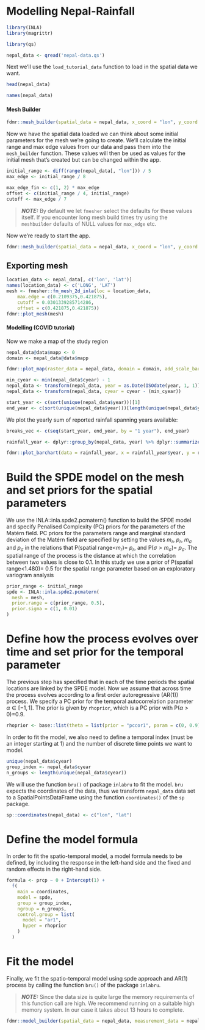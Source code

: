 # Modelling Nepal-Rainfall

```r
library(INLA)
library(magrittr)
```


```r
library(qs)
```

```r
nepal_data <- qread('nepal-data.qs')
```

Next we'll use the `load_tutorial_data` function to load in the spatial data we want.

```r
head(nepal_data)
```


```r
names(nepal_data)
```

#### Mesh Builder ####

```r
fdmr::mesh_builder(spatial_data = nepal_data, x_coord = "lon", y_coord = "lat")
```
Now we have the spatial data loaded we can think about some initial parameters for the mesh we're going to create. We'll calculate the initial range and max edge values from our data and
pass them into the `mesh_builder` function. These values will then be used as values for the initial mesh that's created but can be changed within the app.

```r
initial_range <- diff(range(nepal_data[, "lon"])) / 5
max_edge <- initial_range / 8

max_edge_fin <- c(1, 2) * max_edge
offset <- c(initial_range / 4, initial_range)
cutoff <- max_edge / 7
```
> **_NOTE:_** By default we let `fmesher` select the defaults for these values itself. If you encounter long mesh build times try using the `meshbuilder` defaults of NULL values for `max_edge` etc. 

Now we're ready to start the app.

```r
fdmr::mesh_builder(spatial_data = nepal_data, x_coord = "lon", y_coord = "lat", max_edge = max_edge_fin, offset = offset, cutoff = cutoff)
```
## Exporting mesh

```r
location_data <- nepal_data[, c('lon', 'lat')]
names(location_data) <- c('LONG', 'LAT')
mesh <- fmesher::fm_mesh_2d_inla(loc = location_data,
	max.edge = c(0.2109375,0.421875),
	cutoff = 0.0301339285714286,
	offset = c(0.421875,0.421875))
fdmr::plot_mesh(mesh)
```

#### Modelling (COVID tutorial) ####
Now we make a map of the study region

```r
nepal_data@data$mapp <- 0
domain <- nepal_data@data$mapp

fdmr::plot_map(raster_data = nepal_data, domain = domain, add_scale_bar = TRUE, polygon_fill_opacity = 0.5, palette = "YlOrRd")
```
```r
min_cyear <- min(nepal_data$cyear) - 1
nepal_data <- transform(nepal_data, year = as.Date(ISOdate(year, 1, 1)))
nepal_data <- transform(nepal_data, cyear = cyear - (min_cyear))
```

```r
start_year <- c(sort(unique(nepal_data$year)))[1]
end_year <- c(sort(unique(nepal_data$year)))[length(unique(nepal_data$year))]
```
We plot the yearly sum of reported rainfall spanning years available:

```r
breaks_vec <- c(seq(start_year, end_year, by = "1 year"), end_year)

rainfall_year <- dplyr::group_by(nepal_data, year) %>% dplyr::summarize(prcp = sum(prcp))

fdmr::plot_barchart(data = rainfall_year, x = rainfall_year$year, y = rainfall_year$prcp, breaks = breaks_vec, x_label = "Year", y_label = "Rainfall sum")
```

# Build the SPDE model on the mesh and set priors for the spatial parameters
We use the INLA::inla.spde2.pcmatern() function to build the SPDE model and specify Penalised Complexity (PC) priors for the parameters of the Matérn field. PC priors for the parameters range and marginal standard deviation of the Matérn field are specified by setting the values $m_r$, $p_r$,  $m_\sigma$ and $p_\sigma$ in the relations that P(spatial range<$m_r$)= $p_r$, and  P($\sigma>m_\sigma$)= $p_\sigma$. The spatial range of the process is the distance at which the correlation between two values is close to 0.1. In this study we use a prior of P(spatial range<1.480)= 0.5 for the spatial range parameter based on an exploratory variogram analysis

```r
prior_range <- initial_range
spde <- INLA::inla.spde2.pcmatern(
  mesh = mesh,
  prior.range = c(prior_range, 0.5),
  prior.sigma = c(1, 0.01)
)
```

# Define how the process evolves over time and set prior for the temporal parameter

The previous step has specified that in each of the time periods the spatial locations are linked by the SPDE model. Now we assume that across time the process evolves according to a first order autoregressive (AR(1)) process. We specify a PC prior for the temporal autocorrelation parameter $\alpha \in [-1,1]$. The prior is given by `rhoprior`, which is a PC prior with P($\alpha>0$)=0.9. 


```r
rhoprior <- base::list(theta = list(prior = "pccor1", param = c(0, 0.9)))
```

In order to fit the model, we also need to define a temporal index (must be an integer starting at 1) and the number of discrete time points we want to model.

```r
unique(nepal_data$cyear)
group_index <- nepal_data$cyear
n_groups <- length(unique(nepal_data$cyear))
```

We will use the function `bru()` of package `inlabru` to fit the model. `bru` expects the coordinates of the data, thus we transform `nepal_data` data set to a SpatialPointsDataFrame using the function `coordinates()` of the `sp` package.

```r
sp::coordinates(nepal_data) <- c("lon", "lat")
```

# Define the model formula

In order to fit the spatio-temporal model, a model formula needs to be defined, by including the response in the left-hand side and the fixed and random effects in the right-hand side.

```r
formula <- prcp ~ 0 + Intercept(1) +
  f(
    main = coordinates,
    model = spde,
    group = group_index,
    ngroup = n_groups,
    control.group = list(
      model = "ar1",
      hyper = rhoprior
    )
  )
```

# Fit the model

Finally, we fit the spatio-temporal model using spde approach and AR(1) process by calling the function `bru()` of the package `inlabru`. 

> **_NOTE:_**  Since the data size is quite large the memory requirements of this function call are high. We recommend running on a suitable high memory system. In our case it takes about 13 hours to complete.   


```r

fdmr::model_builder(spatial_data = nepal_data, measurement_data = nepal_data, mesh = mesh, time_variable = "cyear")
```


